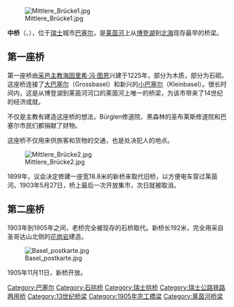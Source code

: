 [[File:Mittlere_Brücke1.jpg|thumb]] 

'''中桥'''（{{lang-de|Mittlere Brücke (Mittlere Rheinbrücke)}}、{{lang-fr|Pont du Milieu}}），位于[[瑞士|瑞士]]城市[[巴塞尔|巴塞尔]]，是[[莱茵河|莱茵河]]上从[[博登湖|博登湖]]到[[北海_(大西洋)|北海]]现存最早的桥梁。

== 第一座桥 ==

第一座桥由[[采邑主教|采邑主教]][[海因里希·冯·图恩|海因里希·冯·图恩]]兴建于1225年，部分为木质，部分为石砌。这座桥连接了[[大巴塞尔|大巴塞尔]]（Grossbasel）和新兴的[[小巴塞尔|小巴塞尔]]（Kleinbasel）。很长时间内，这是从博登湖到莱茵河河口的莱茵河上唯一的桥梁，为该市带来了14世纪的经济成就。

不仅是主教有建造这座桥的想法，Bürglen修道院、黑森林的圣布莱斯修道院和巴塞尔市民们都捐献了财物。

这座桥不仅用来供旅客和货物的交通，也是处决犯人的地点。

[[File:Mittlere_Brücke2.jpg|thumb]]

1899年，议会决定修建一座宽18.8米的新桥来取代旧桥，以方便电车穿过莱茵河。1903年5月27日，桥上最后一次开放集市，次日就被取消。

== 第二座桥 ==
1903年到1905年之间，老桥完全被现存的石桥取代。新桥长192米，完全用采自圣哥达山北侧的[[花岗岩|花岗岩]]建造。

[[File:Basel_postkarte.jpg|thumb]]

1905年11月11日，新桥开放。

[[Category:巴塞尔|Category:巴塞尔]]
[[Category:石拱桥|Category:石拱桥]]
[[Category:瑞士拱桥|Category:瑞士拱桥]]
[[Category:瑞士公路铁路两用桥|Category:瑞士公路铁路两用桥]]
[[Category:13世纪桥梁|Category:13世纪桥梁]]
[[Category:1905年完工橋梁|Category:1905年完工橋梁]]
[[Category:莱茵河桥梁|Category:莱茵河桥梁]]